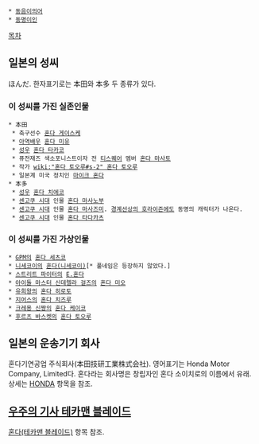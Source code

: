  * [[동음이의어]]
 * [[동명이인]]

[[목차]]

== 일본의 성씨 ==
ほんだ. 한자표기로는 本田와 本多 두 종류가 있다.

=== 이 성씨를 가진 실존인물 ===
 * 本田
  * 축구선수 [[혼다 게이스케]]
  * [[아역]][[배우]] [[혼다 미유]]
  * [[성우]] [[혼다 타카코]]
  * 퓨전재즈 색소포니스트이자 전 [[티스퀘어]] 멤버 [[혼다 마사토]]
  * 작가 [[wiki:"혼다 토오루#s-2" 혼다 토오루]]
  * 일본계 미국 정치인 [[마이크 혼다]]
 * 本多
  * [[성우]] [[혼다 치에코]]
  * [[센고쿠 시대]] 인물 [[혼다 마사노부]]
  * [[센고쿠 시대]] 인물 [[혼다 마사즈미]]. [[경계선상의 호라이즌]]에도 동명의 캐릭터가 나온다.
  * [[센고쿠 시대]] 인물 [[혼다 타다카츠]]

=== 이 성씨를 가진 가상인물 ===
 * [[GPM]]의 [[혼다 세츠코]]
 * [[니세코이]]의 [[혼다(니세코이)]][* 풀네임은 등장하지 않았다.]
 * [[스트리트 파이터]]의 [[E.혼다]]
 * [[아이돌 마스터 신데렐라 걸즈]]의 [[혼다 미오]]
 * [[유희왕]]의 [[혼다 히로토]]
 * [[지어스]]의 [[혼다 치즈루]]
 * [[크레용 신짱]]의 [[혼다 케이코]]
 * [[후르츠 바스켓]]의 [[혼다 토오루]]

== 일본의 운송기기 회사 ==
혼다기연공업 주식회사(本田技研工業株式会社). 영어표기는 Honda Motor Company, Limited다. 혼다라는 회사명은 창립자인 혼다 소이치로의 이름에서 유래. 상세는 [[HONDA]] 항목을 참조.

== [[우주의 기사 테카맨 블레이드]] ==
[[혼다(테카맨 블레이드)]] 항목 참조.

